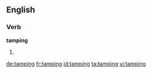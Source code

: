 ==English==

===Verb===
'''tamping'''

# {{present participle of|tamp}}

[[de:tamping]]
[[fr:tamping]]
[[id:tamping]]
[[ta:tamping]]
[[vi:tamping]]